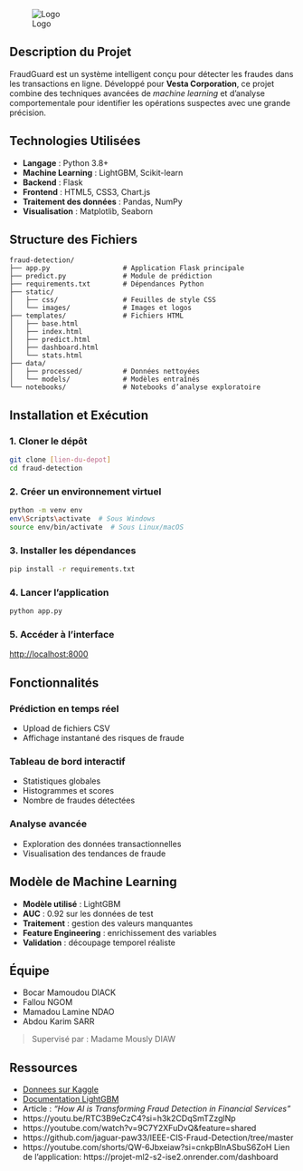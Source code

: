 

![Logo](static/images/logo.png)

## Description du Projet

FraudGuard est un système intelligent conçu pour détecter les fraudes dans les transactions en ligne. Développé pour **Vesta Corporation**, ce projet combine des techniques avancées de *machine learning* et d’analyse comportementale pour identifier les opérations suspectes avec une grande précision.

##  Technologies Utilisées

- **Langage** : Python 3.8+
- **Machine Learning** : LightGBM, Scikit-learn
- **Backend** : Flask
- **Frontend** : HTML5, CSS3, Chart.js
- **Traitement des données** : Pandas, NumPy
- **Visualisation** : Matplotlib, Seaborn

##  Structure des Fichiers

```
fraud-detection/
├── app.py                  # Application Flask principale
├── predict.py              # Module de prédiction
├── requirements.txt        # Dépendances Python
├── static/
│   ├── css/                # Feuilles de style CSS
│   └── images/             # Images et logos
├── templates/              # Fichiers HTML
│   ├── base.html
│   ├── index.html
│   ├── predict.html
│   ├── dashboard.html
│   └── stats.html
├── data/
│   ├── processed/          # Données nettoyées
│   └── models/             # Modèles entraînés
└── notebooks/              # Notebooks d’analyse exploratoire
```

##  Installation et Exécution

### 1. Cloner le dépôt

```bash
git clone [lien-du-depot]
cd fraud-detection
```

### 2. Créer un environnement virtuel

```bash
python -m venv env
env\Scripts\activate  # Sous Windows
source env/bin/activate  # Sous Linux/macOS
```

### 3. Installer les dépendances

```bash
pip install -r requirements.txt
```

### 4. Lancer l’application

```bash
python app.py
```

### 5. Accéder à l’interface

[http://localhost:8000](http://localhost:8000)

## Fonctionnalités

###  Prédiction en temps réel

- Upload de fichiers CSV
- Affichage instantané des risques de fraude

###  Tableau de bord interactif

- Statistiques globales
- Histogrammes et scores
- Nombre de fraudes détectées

### Analyse avancée

- Exploration des données transactionnelles
- Visualisation des tendances de fraude

## Modèle de Machine Learning

- **Modèle utilisé** : LightGBM
- **AUC** : 0.92 sur les données de test
- **Traitement** : gestion des valeurs manquantes
- **Feature Engineering** : enrichissement des variables
- **Validation** : découpage temporel réaliste

## Équipe

- Bocar Mamoudou DIACK  
- Fallou NGOM  
- Mamadou Lamine NDAO  
- Abdou Karim SARR  

>  Supervisé par : Madame Mously DIAW

##  Ressources

- [Donnees sur Kaggle](https://www.kaggle.com/c/ieee-fraud-detection)
- [Documentation LightGBM](https://lightgbm.readthedocs.io/)
- Article : *"How AI is Transforming Fraud Detection in Financial Services"*
- https://youtu.be/RTC3B9eCzC4?si=h3k2CDqSmTZzglNp
- https://youtube.com/watch?v=9C7Y2XFuDvQ&feature=shared
- https://github.com/jaguar-paw33/IEEE-CIS-Fraud-Detection/tree/master
- https://youtube.com/shorts/QW-6Jbxeiaw?si=cnkpBlnASbuS6ZoH
Lien de l'application: https://projet-ml2-s2-ise2.onrender.com/dashboard
